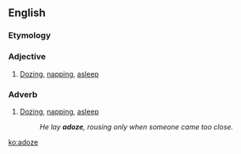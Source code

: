 ==English==

===Etymology===
{{prefix|en|a|doze}}

===Adjective===
{{en-adj|-}}

# [[doze|Dozing]], [[nap|napping]], [[asleep]]

===Adverb===
{{en-adv|-}}

# [[doze|Dozing]], [[nap|napping]], [[asleep]]
#: ''He lay '''adoze''', rousing only when someone came too close.''

[[ko:adoze]]